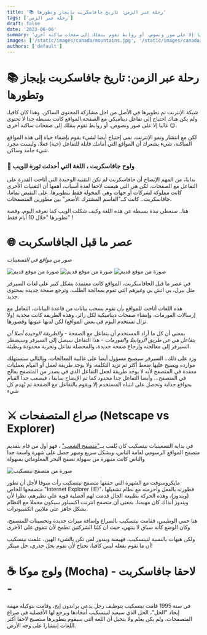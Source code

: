 ```yaml
---
title: '📚 رحلة عبر الزمن: تاريخ جافاسكربت بإيجاز وتطورها'
tags: ['رحلة عبر الزمن']
draft: false
date: '2023-06-06'
summary: 'شبكة الإنترنت تم تطويرها في الأصل من اجل مشاركة المحتوى الساكن، وهذا كان كافيا، ولم يكن هناك احتياج إلى تفاعل ديناميكي مع الصفحة،المواقع كانت بسيطة جدا لا تحتوي غالبا إلا على صور ونصوص، أو روابط تقوم بنقلك إلى صفحات ساكنة أخرى 😑.'
images: ['/static/images/canada/mountains.jpg', '/static/images/canada/toronto.jpg']
authors: ['default']
---
```


# 📚 رحلة عبر الزمن: تاريخ جافاسكربت بإيجاز وتطورها

شبكة الإنترنت تم تطويرها في الأصل من اجل مشاركة المحتوى الساكن، وهذا كان كافيا، ولم يكن هناك احتياج إلى تفاعل ديناميكي مع الصفحة،المواقع كانت بسيطة جدا لا تحتوي غالبا إلا على صور ونصوص، أو روابط تقوم بنقلك إلى صفحات ساكنة أخرى 😑.

لكن مع انتشار ونمو الإنترنت، نمى إحتياج أيضا لشيء يقوم بإضفاء حياة إلى هذه المواقع الساكنة، شيء يشعرك أن المواقع التي أمامك قابلة للتفاعل (حية) فعلا، وليست مجرد شيء جامد وساكن.

### 🌄 ولوج جافاسكربت ، اللغة التي أحدثت ثورة للويب

بدايةً، من المهم الإيضاح أن جافاسكربت لم تكن التقنية الوحيدة التي أتاحت القدرة على التفاعل مع الصفحات، لكن هي التي هيمنت لاحقا لعدة أسباب، أهمها أن التقنيات الأخرى كانت مملوكة لشركات أو جهات وهي المخولة فقط بتطويرها، على النقيض تماما، جافاسكربت.. كانت كــ"القاسم المشترك الأصغر" بين مطورين المتصفحات.

هنا.. سنعطي نبذة بسيطة عن هذه اللغة وكيف شكلت الويب كما نعرفه اليوم، وقصة تطويرها "خلال 10 أيام فقط" !

# 🌐 عصر ما قبل الجافاسكربت

_صور من مواقع في التسعينات_

![صورة من موقع قديم](../images/oldwebsite4.png)
![صورة من موقع قديم](../images/oldwebsite5.png)
![صورة من موقع قديم](../images/oldwebsite2.jpg)

في عصر ما قبل الجافاسكربت، المواقع كانت معتمدة بشكل كبير على لغات السيرفر مثل بيرل، بي اتش بي وغيرهم التي تقوم بمعالجة الطلب، وترجع صفحة جديدة بمحتوى جديد.

هذه اللغات أتاحت للمواقع بأن تقوم بسحب بيانات من قاعدة البيانات، التعامل مع إرسالات الفورمات، وإنشاء صفحات ديناميكية لكل زائر، وهذه الطريقة كانت مجدية (ولا تزال تستخدم اليوم في بعض المواقع) لكن لديها عيوبها وقصورها.

بمعنى أن كل ما أراد المستخدم أن يتفاعل مع الصفحة - _والطريقة الوحيدة أصلا أن يتفاعل هي عن طريق الروابط والفورمات_ - هذا التفاعل سيصل إلى السيرفر وسيضطر السيرفر إلى معالجته وإرجاع صفحة جديدة، والمحصلة تفاعل وتجربة محدودة وبطيئة.

وزد على ذلك.. السيرفر سيصبح مسؤول أيضا على غالبية المعالجات، وبالتالي ستستهلك موارده ويصبح عليها ضغط أكثر ثم تزيد التكلفة، ولا يوجد طريقة لعمل أو القيام بعمليات معقدة في المتصفح لأنه لا يوجد طريقة لجعل التفاعل الذي في يصدر من المتصفح يعالج في المتصفح...
وأيضا التفاعل جدا محدود كما تم الإيضاح سابقا ، فيصعب جدا القيام بمواقع جذابة وتحصل على انتباه المستخدم إلا ويقوم بالتفاعل مع الصفحة ثم يٌهدم كل شيء

# ⚔ صراع المتصفحات (Netscape vs Explorer)

في بداية التسعينيات نيتسكيب كان يٌلقب بــ["متصفح الشعب"](<https://www.mozilla.org/en-CA/firefox/browsers/browser-history/#:~:text=The%20next%20year%20(1994),,of%20war%20for%20internet%20users>) ، فهو أول من قام بتقديم متصفح المواقع الرسومي لعامة الناس، وبشكل سريع ومبهر حصل على شهرة واسعة جدا والناس كانت منبهرة من سهولة تصفح البحر المعلوماتي بسهولة

![صورة من متصفح نيتسكيب](../images/netscape.png)

مايكروسوفت مع الشهرة التي حققها متصفح نيتسكيب رأت سوقا لأجل أن تطور متصفحها الخاص "Internet Explorer (IE)"، فطورته بالفعل وأحزمته مع نظام تشغيلها (ويندوز)، وهذه الحركة بطبيعة الحال قدمت لهم أفضلية قوية على نظيرهم، نظرا لأن ويندوز أنذاك كان مهيمنا، بمعنى أن متصفح انترنت اكسبلور سيكون محملا مع النظام بشكل جاهز على ملايين الكمبيوترات.

هنا حمي الوطيس، فقامت نيتسكيب بالصراع وإضافة ميزات جديدة وتحسينات للمتصفح، وكان الوضع كأنه سباق لا ينتهي، حيث ان كلتا الشركتين تطمح لأن تتفوق على الأخرى

ولكن هيهات بالنسبة لنيتسكيب، فهيمنة ويندوز لمن تكن بالشيء الهين، علمت نيتسكيب أن ما تقوم بفعله ليس كافيا، تحتاج لأن تقوم بحل جذري، حل مبتكر!

# ☕ ولوج موكا (Mocha) - لاحقا جافاسكربت -

في سنة 1995 قامت نيتسكيب بتوظيف رجل يدعى براندون إيخ، وقامت بتوكيله مهمة إيجاد "الحل"، الحل الذي سيعيد لنيتسكيب أمجادها ويرجع لها الأفضلية في صراع المتصفحات، ولم يكن يعلم ولا يتخيل أن اللغة التي سيقوم بتطويرها ستصبح لاحقا أكثر اللغات إنتشارا على وجه الأرض.
